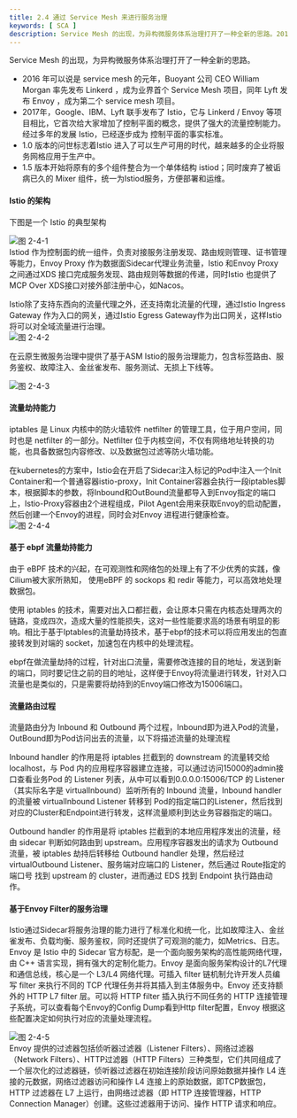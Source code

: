 ```yaml
---
title: 2.4 通过 Service Mesh 来进行服务治理
keywords: [ SCA ]
description: Service Mesh 的出现，为异构微服务体系治理打开了一种全新的思路。2016 年可以说是 service mesh 的元年，Buoyant 公司 CEO William Morgan 率先发布 Linkerd ，成为业界首个 Service Mesh 项目，同年 Lyft 发布 Env...
---
```

Service Mesh 的出现，为异构微服务体系治理打开了一种全新的思路。

- 2016 年可以说是 service mesh 的元年，Buoyant 公司 CEO William Morgan 率先发布 Linkerd ，成为业界首个 Service Mesh 项目，同年 Lyft 发布 Envoy ，成为第二个 service mesh 项目。
- 2017年，Google、IBM、Lyft 联手发布了 Istio，它与 Linkerd / Envoy 等项目相比，它首次给大家增加了控制平面的概念，提供了强大的流量控制能力。经过多年的发展 Istio，已经逐步成为 控制平面的事实标准。
- 1.0 版本的问世标志着Istio 进入了可以生产可用的时代，越来越多的企业将服务网格应用于生产中。
- 1.5 版本开始将原有的多个组件整合为一个单体结构 istiod；同时废弃了被诟病已久的 Mixer 组件，统一为Istiod服务，方便部署和运维。


<a name="kOM7C"></a>
####  Istio 的架构

下图是一个 Istio 的典型架构

![图 2-4-1](/img/1728554018205.png)<br />Istiod 作为控制面的统一组件，负责对接服务注册发现、路由规则管理、证书管理等能力，Envoy Proxy 作为数据面Sidecar代理业务流量，Istio 和Envoy Proxy 之间通过XDS 接口完成服务发现、路由规则等数据的传递，同时Istio 也提供了MCP Over XDS接口对接外部注册中心，如Nacos。

Istio除了支持东西向的流量代理之外，还支持南北流量的代理，通过Istio Ingress Gateway 作为入口的网关，通过Istio Egress Gateway作为出口网关，这样Istio将可以对全域流量进行治理。 <br />![图 2-4-2](/img/1728554018411.png)

在云原生微服务治理中提供了基于ASM Istio的服务治理能力，包含标签路由、服务鉴权、故障注入、金丝雀发布、服务测试、无损上下线等。

![图 2-4-3](/img/1728554018634.png)

<a name="Lssgn"></a>
#### 流量劫持能力

iptables 是 Linux 内核中的防火墙软件 netfilter 的管理工具，位于用户空间，同时也是 netfilter 的一部分。Netfilter 位于内核空间，不仅有网络地址转换的功能，也具备数据包内容修改、以及数据包过滤等防火墙功能。

在kubernetes的方案中，Istio会在开启了Sidecar注入标记的Pod中注入一个Init Container和一个普通容器istio-proxy，Init Container容器会执行一段iptables脚本，根据脚本的参数，将Inbound和OutBound流量都导入到Envoy指定的端口上，Istio-Proxy容器由2个进程组成，Pilot Agent会用来获取Envoy的启动配置，然后创建一个Envoy的进程，同时会对Envoy 进程进行健康检查。<br />![图 2-4-4](/img/1728554018904.png)


<a name="kZI7a"></a>
#### 基于 ebpf 流量劫持能力

由于 eBPF 技术的兴起，在可观测性和网络包的处理上有了不少优秀的实践，像Cilium被大家所熟知， 使用eBPF 的 sockops 和 redir 等能力，可以高效地处理数据包。

使用 iptables 的技术，需要对出入口都拦截，会让原本只需在内核态处理两次的链路，变成四次，造成大量的性能损失，这对一些性能要求高的场景有明显的影响。相比于基于Iptables的流量劫持技术，基于ebpf的技术可以将应用发出的包直接转发到对端的 socket，加速包在内核中的处理流程。

ebpf在做流量劫持的过程，针对出口流量，需要修改连接的目的地址，发送到新的端口，同时要记住之前的目的地址，这样便于Envoy将流量进行转发，针对入口流量也是类似的，只是需要将劫持到的Envoy端口修改为15006端口。


<a name="aY8zP"></a>
#### 流量路由过程

流量路由分为 Inbound 和 Outbound 两个过程，Inbound即为进入Pod的流量，OutBound即为Pod访问出去的流量，以下将描述流量的处理流程

Inbound handler 的作用是将 iptables 拦截到的 downstream 的流量转交给 localhost，与 Pod 内的应用程序容器建立连接，可以通过访问15000的admin接口查看业务Pod 的 Listener 列表，从中可以看到0.0.0.0:15006/TCP 的 Listener（其实际名字是 virtualInbound）监听所有的 Inbound 流量，Inbound handler 的流量被 virtualInbound Listener 转移到 Pod的指定端口的Listener，然后找到对应的Cluster和Endpoint进行转发，这样流量顺利到达业务容器指定的端口。

Outbound handler 的作用是将 iptables 拦截到的本地应用程序发出的流量，经由 sidecar 判断如何路由到 upstream。应用程序容器发出的请求为 Outbound 流量，被 iptables 劫持后转移给 Outbound handler 处理，然后经过 virtualOutbound Listener、服务端对应端口的 Listener，然后通过 Route指定的端口号 找到 upstream 的 cluster，进而通过 EDS 找到 Endpoint 执行路由动作。

<a name="g5KCI"></a>
#### 基于Envoy Filter的服务治理

Istio通过Sidecar将服务治理的能力进行了标准化和统一化，比如故障注入、金丝雀发布、负载均衡、服务鉴权，同时还提供了可观测的能力，如Metrics、日志。<br />Envoy 是 Istio 中的 Sidecar 官方标配，是一个面向服务架构的高性能网络代理，由 C++ 语言实现，拥有强大的定制化能力。Envoy 是面向服务架构设计的L7代理和通信总线，核心是一个 L3/L4 网络代理。可插入 filter 链机制允许开发人员编写 filter 来执行不同的 TCP 代理任务并将其插入到主体服务中。Envoy 还支持额外的 HTTP L7 filter 层。可以将 HTTP filter 插入执行不同任务的 HTTP 连接管理子系统，可以查看每个Envoy的Config Dump看到Http filter配置，Envoy 根据这些配置决定如何执行对应的流量处理流程。

![图 2-4-5](/img/1728554019111.png)<br />Envoy 提供的过滤器包括侦听器过滤器（Listener Filters）、网络过滤器（Network Filters）、HTTP过滤器（HTTP Filters）三种类型，它们共同组成了一个层次化的过滤器链，侦听器过滤器在初始连接阶段访问原始数据并操作 L4 连接的元数据，网络过滤器访问和操作 L4 连接上的原始数据，即TCP数据包，HTTP 过滤器在 L7 上运行，由网络过滤器（即 HTTP 连接管理器，HTTP Connection Manager）创建。这些过滤器用于访问、操作 HTTP 请求和响应。
